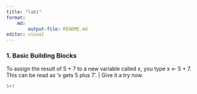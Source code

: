```yaml
---
title: "lab1"
format: 
    md:
        output-file: README.md
editor: visual
---
```


### 1. Basic Building Blocks

| To assign the result of 5 + 7 to a new variable called x, you type x <- 5 + 7. This can be read as 'x gets 5 plus 7'. | Give it a try now.

```r
5+7
```